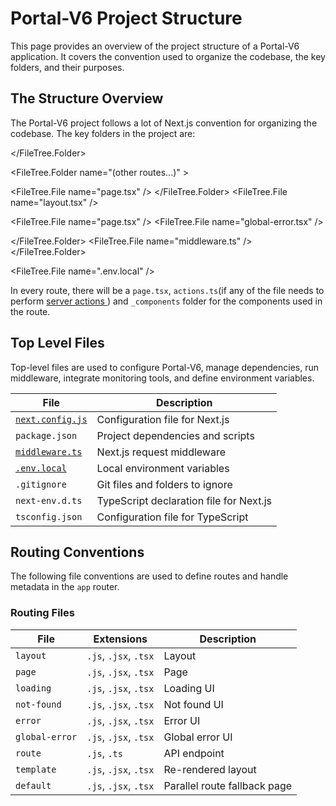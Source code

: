 # Portal-V6 Project Structure

This page provides an overview of the project structure of a Portal-V6 application. It covers the convention used to organize the codebase, the key folders, and their purposes.

## The Structure Overview

The Portal-V6 project follows a lot of Next.js convention for organizing the codebase. The key folders in the project are:


 
<FileTree>
<FileTree.Folder name="src" defaultOpen>
<FileTree.Folder name="app" defaultOpen>
<FileTree.Folder name="dashboard" defaultOpen>
<FileTree.File name="page.tsx" />
<FileTree.File name="actions.ts" />
<FileTree.Folder name="_components" defaultOpen>
<FileTree.File name="component1" />
</FileTree.Folder>

</FileTree.Folder>


<FileTree.Folder name="(other routes...)" >

<FileTree.File name="page.tsx" />
</FileTree.Folder>
<FileTree.File name="layout.tsx" />

<FileTree.File name="page.tsx" />
<FileTree.File name="global-error.tsx" />

</FileTree.Folder>
<FileTree.File name="middleware.ts" />
</FileTree.Folder>

<FileTree.File name=".env.local" />

</FileTree>

In every route, there will be a `page.tsx`, `actions.ts`(if any of the file needs to perform [ server actions ](https://nextjs.org/docs/app/api-reference/next-config-js/serverActions)) and `_components` folder for the components used in the route.


## Top Level Files

Top-level files are used to configure Portal-V6, manage dependencies, run middleware, integrate monitoring tools, and define environment variables.

| File                                                                 | Description                                      |
|----------------------------------------------------------------------|--------------------------------------------------|
| [`next.config.js`](https://nextjs.org/docs/app/api-reference/next-config-js)                         | Configuration file for Next.js                   |
| `package.json`                            | Project dependencies and scripts                 |
| [`middleware.ts`](https://nextjs.org/docs/app/building-your-application/routing/middleware)                           | Next.js request middleware                       |
| [`.env.local`](https://nextjs.org/docs/app/building-your-application/configuring/environment-variables)                                 | Local environment variables                      |
| `.gitignore`                                 | Git files and folders to ignore                  |
| `next-env.d.ts`                           | TypeScript declaration file for Next.js          |
| `tsconfig.json`                           | Configuration file for TypeScript                |


## Routing Conventions

The following file conventions are used to define routes and handle metadata in the `app` router.

### Routing Files

| File             | Extensions            | Description                  |
|------------------|-----------------------|------------------------------|
| `layout`         | `.js`, `.jsx`, `.tsx` | Layout                       |
| `page`           | `.js`, `.jsx`, `.tsx` | Page                         |
| `loading`        | `.js`, `.jsx`, `.tsx` | Loading UI                   |
| `not-found`      | `.js`, `.jsx`, `.tsx` | Not found UI                 |
| `error`          | `.js`, `.jsx`, `.tsx` | Error UI                     |
| `global-error`   | `.js`, `.jsx`, `.tsx` | Global error UI              |
| `route`          | `.js`, `.ts`          | API endpoint                 |
| `template`       | `.js`, `.jsx`, `.tsx` | Re-rendered layout           |
| `default`        | `.js`, `.jsx`, `.tsx` | Parallel route fallback page |

